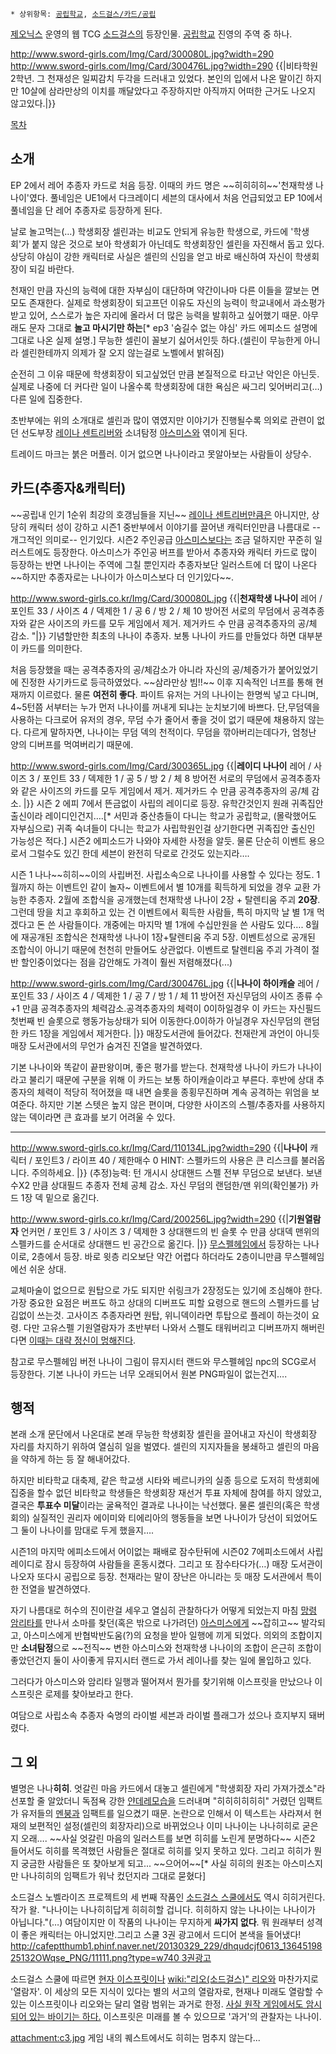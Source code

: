  * 상위항목: [[공립학교]], [[소드걸스/카드/공립]]

[[제오닉스]] 운영의 웹 TCG [[소드걸스]]의 등장인물. [[공립학교]] 진영의 주역 중 하나.

http://www.sword-girls.com/Img/Card/300080L.jpg?width=290 http://www.sword-girls.com/Img/Card/300476L.jpg?width=290
{{|비타학원 2학년. 그 천재성은 일찌감치 두각을 드러내고 있었다.
본인의 입에서 나온 말이긴 하지만 10살에 삼라만상의 이치를 깨달았다고 주장하지만
아직까지 어떠한 근거도 나오지 않고있다.|}}

[[목차]]
== 소개 ==
EP 2에서 레어 추종자 카드로 처음 등장. 이때의 카드 명은 ~~히히히히~~'천재학생 나나이'였다. 풀네임은 UE1에서 다크레이디 세븐의 대사에서 처음 언급되었고 EP 10에서 풀네임을 단 레어 추종자로 등장하게 된다.

날로 놀고먹는(…) 학생회장 셀린과는 비교도 안되게 유능한 학생으로, 카드에 '학생회'가 붙지 않은 것으로 보아 학생회가 아닌데도 학생회장인 셀린을 자진해서 돕고 있다. 상당히 야심이 강한 캐릭터로 사실은 셀린의 신임을 얻고 바로 배신하여 자신이 학생회장이 되길 바란다.

천재인 만큼 자신의 능력에 대한 자부심이 대단하며 약간이나마 다른 이들을 깔보는 면모도 존재한다. 실제로 학생회장이 되고프던 이유도 자신의 능력이 학교내에서 과소평가 받고 있어, 스스로가 높은 자리에 올라서 더 많은 능력을 발휘하고 싶어했기 때문. 아무래도 문자 그대로 '''놀고 마시기만 하는'''[* ep3 '숨길수 없는 야심' 카드 에피소드 설명에 그대로 나온 실제 설명.] 무능한 셀린이 꼴보기 싫어서인듯 하다.(셀린이 무능한게 아니라 셀린한테까지 의제가 잘 오지 않는걸로 노벨에서 밝혀짐)

순전히 그 이유 때문에 학생회장이 되고싶었던 만큼 본질적으로 타고난 악인은 아닌듯. 실제로 나중에 더 커다란 일이 나올수록 학생회장에 대한 욕심은 싸그리 잊어버리고(…) 다른 일에 집중한다.

초반부에는 위의 소개대로 셀린과 많이 엮였지만 이야기가 진행될수록 의외로 관련이 없던 선도부장 [[레이나 센트리버]]와 소녀탐정 [[아스미스]]와 엮이게 된다.

트레이드 마크는 붉은 머플러. 이거 없으면 나나이라고 못알아보는 사람들이 상당수.

== 카드(추종자&캐릭터) ==
~~공립내 인기 1순위 최강의 호갱님들을 지닌~~ [[레이나 센트리버]]만큼은 아니지만, 상당히 캐릭터 성이 강하고 시즌1 중반부에서 이야기를 끌어낸 캐릭터인만큼 나름대로 --개그적인 의미로-- 인기있다. 시즌2 주인공급 [[아스미스]]보다는 조금 덜하지만 꾸준히 일러스트에도 등장한다. 아스미스가 주인공 버프를 받아서 추종자와 캐릭터 카드로 많이 등장하는 반면 나나이는 주역에 그칠 뿐인지라 추종자보단 일러스트에 더 많이 나온다 ~~하지만 추종자로는 나나이가 아스미스보다 더 인기있다~~.

http://www.sword-girls.co.kr/Img/Card/300080L.jpg
{{|'''천재학생 나나이''' 
레어 / 포인트 33 / 사이즈 4 / 덱제한 1 / 공 6 / 방 2 / 체 10
방어전 서로의 무덤에서 공격추종자와 같은 사이즈의 카드를 모두 게임에서 제거. 제거카드 수 만큼 공격추종자의 공/체 감소.
{{{#0000ff 셀린 선배. 뭐든지 말씀해주세요. 제가 손대서 해결되지 못한 일이 있었나요? 10살 때 삼라만상의 이치를 깨달은 저를 신용해주시기 바라요.}}}"|}}
기념할만한 최초의 나나이 추종자. 보통 나나이 카드를 만들었다 하면 대부분 이 카드를 의미한다.

처음 등장했을 때는 공격추종자의 공/체감소가 아니라 자신의 공/체증가가 붙어있었기에 진정한 사기카드로 등극하였었다. ~~삼라만상 빔!!~~ 이후 지속적인 너프를 통해 현재까지 이르렀다. 물론 '''여전히 좋다'''. 파이트 유저는 거의 나나이는 한명씩 넣고 다니며, 4~5턴쯤 서부터는 누가 먼저 나나이를 꺼내게 되냐는 눈치보기에 바쁘다. 단,무덤덱을 사용하는 다크로어 유저의 경우, 무덤 수가 줄어서 좋을 것이 없기 때문에 채용하지 않는다. 다르게 말하자면, 나나이는 무덤 덱의 천적이다. 무덤을 깎아버리는데다가, 엄청난 양의 디버프를 먹여버리기 때문에.


http://www.sword-girls.com/Img/Card/300365L.jpg
{{|'''레이디 나나이'''
레어 / 사이즈 3 / 포인트 33 / 덱제한 1 / 공 5 / 방 2 / 체 8
방어전 서로의 무덤에서 공격추종자와 같은 사이즈의 카드를 모두 게임에서 제거. 제거카드 수 만큼 공격추종자의 공/체 감소.
{{{#blue 부, 부끄러워요! 그렇게 뚫어져라 쳐다보지 말아주시겠어요? 어지럽잖습니까!}}}|}}
시즌 2 에피 7에서 뜬금없이 사립의 레이디로 등장. 유학간것인지 원래 귀족집안 출신이라 레이디인건지….[* 서민과 중산층들이 다니는 학교가 공립학교, (몰락했어도 자부심으로) 귀족 숙녀들이 다니는 학교가 사립학원인걸 상기한다면 귀족집안 출신인 가능성은 적다.] 시즌2 에피소드가 나와야 자세한 사정을 알듯. 물론 단순히 이벤트 용으로서 그럴수도 있긴 한데 세븐이 완전히 닥로로 간것도 있는지라….

시즌 1 나나~~히히~~이의 사립버전. 사립소속으로 나나이를 사용할 수 있다는 정도.
1월까지 하는 이벤트인 같이 놀자~ 이벤트에서 별 10개를 획득하게 되었을 경우 교환 가능한 추종자. 2월에 조합식을 공개했는데 천재학생 나나이 2장 + 탈렌티움 주괴 '''20장'''. 그런데 땅을 치고 후회하고 있는 건 이벤트에서 획득한 사람들, 특히 마지막 날 별 1개 먹겠다고 돈 쓴 사람들이다. 개중에는 마지막 별 1개에 수십만원을 쓴 사람도 있다….
8월에 재공개된 조합식은 천재학생 나나이 1장+탈렌티움 주괴 5장. 이벤트성으로 공개된 조합식이 아니기 때문에 천천히 만들어도 상관없다. 이벤트로 탈렌티움 주괴 가격이 절반 할인중이었다는 점을 감안해도 가격이 훨씬 저렴해졌다(...)

http://www.sword-girls.com/Img/Card/300476L.jpg
{{|'''나나이 하이캐슬'''
레어 / 포인트 33 / 사이즈 4 / 덱제한 1 / 공 7 / 방 1 / 체 11
방어전 자신무덤의 사이즈 종류 수+1 만큼 공격추종자의 체력감소.공격추종자의 체력이 0이하일경우 이 카드는 자신필드 첫번째 빈 슬롯으로 행동가능상태가 되어 이동한다.0이하가 아닐경우 자신무덤의 랜덤한 카드 1장을 게임에서 제거한다.
{{{#blue 진열 번호 63i.7.F215f…. i는 알파벳이 아니야. 소문으로만 듣던 허수항목은 이 매장도서관을 말하는 것이었나?}}}|}}
매장도서관에 들어갔다. 천재란게 과언이 아니듯 매장 도서관에서의 무언가 숨겨진 진열을 발견하였다.

기본 나나이와 똑같이 끝판왕이며, 좋은 평가를 받는다. 천재학생 나나이 카드가 나나이라고 불리기 때문에 구분을 위해 이 카드는 보통 하이캐슬이라고 부른다. 후반에 상대 추종자의 체력이 적당히 적어졌을 때 내면 슬롯을 종횡무진하며 계속 공격하는 위엄을 보여준다. 하지만 기본 스텟은 높지 않은 편이며, 다양한 사이즈의 스펠/추종자를 사용하지 않는 덱이라면 큰 효과를 보기 어려울 수 있다.
--------
http://www.sword-girls.co.kr/Img/Card/110134L.jpg?width=290
{{|'''나나이'''
캐릭터 / 포인트3 / 라이프 40 / 제한매수 0
HINT: 스펠카드의 사용은 큰 리스크를 불러옵니다. 주의하세요.
{{{#blue 세계의 이치를 탐구하는 자로써 가장 원하는 것. 그것은 세계의 기원에 근접하는 일이지요. 시작하는 위치에 서는 것. 두근거리지 않나요?}}}|}}
(추정)능력: 턴 개시시 상대핸드 스펠 전부 무덤으로 보낸다. 보낸 수X2 만큼 상대필드 추종자 전체 공체 감소. 자신 무덤의 랜덤한/맨 위의(확인불가) 카드 1장 덱 밑으로 옮긴다.

http://www.sword-girls.co.kr/Img/Card/200256L.jpg?width=290
{{|'''기원열람자'''
언커먼 / 포인트 3 / 사이즈 3 / 덱제한 3
상대핸드의 빈 슬롯 수 만큼 상대덱 맨위의 스펠카드를 순서대로 상대핸드 빈 공간으로 옮긴다.
{{{#blue 저도 이제 조금은 열어볼 수 있습니다. 호오…. 중요한 건 키워드군요.}}}|}}
[[무스펠헤임]]에서 등장하는 나나이로, 2층에서 등장. 바로 윗층 리오보단 약간 어렵다 하더라도 2층이니만큼 무스펠헤임에선 쉬운 상대.

교체마술이 없으므로 원탑으로 가도 되지만 쉬링크가 2장정도는 있기에 조심해야 한다. 가장 중요한 요점은 버프도 하고 상대의 디버프도 피할 요령으로 핸드의 스펠카드를 남김없이 쓰는것. 고사이즈 추종자라면 원탑, 위니덱이라면 투탑으로 플레이 하는것이 요령. 다만 고유스펠 기원열람자가 초반부터 나와서 스펠도 태워버리고 디버프까지 해버린다면 [[이때는 대략 정신이 멍해진다]].

참고로 무스펠헤임 버전 나나이 그림이 뮤지시터 랜드와 무스펠헤임 npc의 SCG로서 등장한다. 기본 나나이 카드는 너무 오래되어서 원본 PNG파일이 없는건지….

== 행적 ==
본래 소개 문단에서 나온대로 본래 무능한 학생회장 셀린을 끌어내고 자신이 학생회장 자리를 차지하기 위하여 열심히 일을 벌였다. 셀린의 지지자들을 봉쇄하고 셀린의 마음을 약하게 하는 등 잘 해내어갔다.

하지만 비타학교 대축제, 같은 학교생 시타와 베르니카의 실종 등으로 도저히 학생회에 집중을 할수 없던 비타학교 학생들은 학생회장 재선거 투표 자체에 참여를 하지 않았고, 결국은 '''투표수 미달'''이라는 굴욕적인 결과로 나나이는 낙선했다. 물론 셀린의(혹은 학생회의) 실질적인 권리자 에이미와 티에리아의 행동들을 보면 나나이가 당선이 되었어도 그 둘이 나나이를 맘대로 두게 했을지….

시즌1의 마지막 에피소드에서 어이없는 패배로 잠수탄뒤에 시즌02 7에피소드에서 사립 레이디로 잠시 등장하여 사람들을 혼동시켰다. 그리고 또 잠수타다가(…) 매장 도서관이 나오자 또다시 공립으로 등장. 천재라는 말이 장난은 아니라는 듯 매장 도서관에서 특이한 전열을 발견하였다.

자기 나름대로 허수의 진이란걸 세우고 열심히 관찰하다가 어떻게 되었는지 마침 [[망령 암리타]]를 만나서 소마를 찾던(혹은 밖으로 나가려던) [[아스미스]]에게 ~~잡히고~~ 발각되고, 아스미스에게 반협박반도움(?)의 요청을 받아 일행에 끼게 되었다. 의외의 조합이지만 '''소녀탐정'''으로 ~~전직~~ 변한 아스미스와 천재학생 나나이의 조합이 은근히 조합이 좋았던건지 둘이 사이좋게 뮤지시터 랜드로 가서 레이나를 찾는 일에 몰입하고 있다.

그러다가 아스미스와 암리타 일행과 떨어져서 뭔가를 찾기위해 이스프릿을 만났으나 이스프릿은 로제를 찾아보라고 한다.

여담으로 사립소속 추종자 숙명의 라이벌 세븐과 라이벌 플래그가 섰으나 흐지부지 돼버렸다.

== 그 외 ==
별명은 나나'''히히'''. 엇갈린 마음 카드에서 대놓고 셀린에게 "학생회장 자리 가져가겠소"라 선포할 줄 알았더니 독점욕 강한 [[얀데레]]모습을 드러내며 "히히히히히히" 거렸던 임팩트가 유저들의 [[멘붕]]과 임팩트를 일으켰기 때문. 논란으로 인해서 이 텍스트는 사라져서 현재의 보편적인 설정(셀린의 회장자리)으로 바뀌었으나 이미 나나이는 나나히히로 굳은지 오래…. ~~사실 엇갈린 마음의 일러스트를 보면 히히를 노린게 분명하다~~ 시즌2 들어서도 히히를 목격했던 사람들은 절대로 히히를 잊지 못하고 있다. 그리고 히히가 뭔지 궁금한 사람들은 또 찾아보게 되고... ~~으어어~~[* 사실 히히의 원조는 아스미스지만 나나히히의 임팩트가 워낙 컸던지라 그대로 묻혔다]

소드걸스 노벨라이즈 프로젝트의 세 번째 작품인 [[소드걸스 스쿨]]에서도 역시 히히거린다. 작가 왈. "나나이는 나나히히답게 히히히할 겁니다. 히히하지 않는 나나이는 나나이가 아닙니다."(…) 여담이지만 이 작품의 나나이는 무지하게 '''싸가지 없다'''. 뭐 원래부터 성격이 좋은 캐릭터는 아니었지만.그리고 스쿨 3권 광고에서 드디어 본색을 들어냈다!
[[http://cafeptthumb1.phinf.naver.net/20130329_229/dhqudcjf0613_1364519825132OWqse_PNG/11111.png?type=w740 3권광고]]

소드걸스 스쿨에 따르면 [[현자 이스프릿]]이나 [[wiki:"리오(소드걸스)" 리오]]와 마찬가지로 '열람자'. 이 세상의 모든 지식이 있다는 별의 서고의 열람자로, 현재나 미래도 열람할 수 있는 이스프릿이나 리오와는 달리 열람 범위는 과거로 한정. [http://www.sword-girls.com/World/Card/View.aspx?CardNo=300645&NowPage=1&cardEpisode=-1&cardSide=-1&cardKind=-1&cardRarity=-1&cardLevel=-1&cardSize=-1&cardArtist=&cardName=%uacfc%uac70 사실 원작 게임에서도 암시되어 있는 바이기는 하다.] 이스프릿은 미래를 볼 수 있으므로 '과거'의 관찰자는 나나이.

attachment:c3.jpg
게임 내의 퀘스트에서도 히히는 멈추지 않는다...
